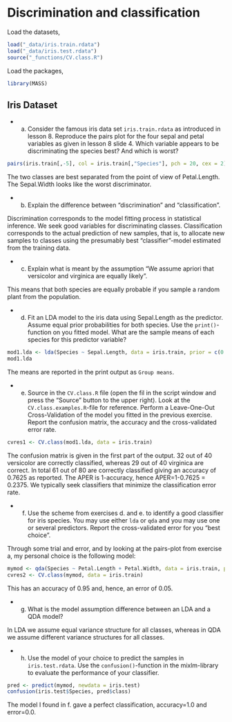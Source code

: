 # Discrimination and classification

Load the datasets,

```r
load("_data/iris.train.rdata")
load("_data/iris.test.rdata")
source("_functions/CV.class.R")
```

Load the packages,

```r
library(MASS)
```

## Iris Dataset

- a) Consider the famous iris data set `iris.train.rdata` as introduced in lesson 8.
Reproduce the pairs plot for the four sepal and petal variables as given in lesson 8 slide 4.
Which variable appears to be discriminating the species best? And which is worst?

<div class="ans">

```r
pairs(iris.train[,-5], col = iris.train[,"Species"], pch = 20, cex = 2)
```

The two classes are best separated from the point of view of Petal.Length. The Sepal.Width looks like the worst discriminator.

</div>

- b) Explain the difference between “discrimination” and “classification”.

<div class="ans">

Discrimination corresponds to the model fitting process in statistical inference. We seek good variables for discriminating classes. Classification corresponds to the actual prediction of new samples, that is, to allocate new samples to classes using the presumably best "classifier"-model estimated from the training data.

</div>

- c) Explain what is meant by the assumption “We assume apriori that versicolor and virginica are equally likely”.

<div class="ans">

This means that both species are equally probable if you sample a random plant from the population.

</div>

- d) Fit an LDA model to the iris data using Sepal.Length as the predictor. Assume equal prior probabilities for both species. Use the `print()`-function on you fitted model. What are the sample means of each species for this predictor variable?

<div class="ans">

```r
mod1.lda <- lda(Species ~ Sepal.Length, data = iris.train, prior = c(0.5, 0.5))
mod1.lda
```

The means are reported in the print output as `Group means`.

</div>


- e) Source in the `CV.class.R` file (open the fil in the script window and press the "Source" button to the upper right). Look at the `CV.class.examples.R`-file for reference. Perform a Leave-One-Out Cross-Validation of the model you fitted in the previous exercise. Report the confusion matrix, the accuracy and the cross-validated error rate.

<div class="ans">

```r
cvres1 <- CV.class(mod1.lda, data = iris.train)
```

The confusion matrix is given in the first part of the output. 32 out of 40 versicolor are correctly classified, whereas 29 out of 40 virginica are correct. In total 61 out of 80 are correctly classified giving an accuracy of 0.7625 as reported. The APER is 1-accuracy, hence APER=1-0.7625 = 0.2375. We typically seek classifiers that minimize the classification error rate.

</div>


- f) Use the scheme from exercises d. and e. to identify a good classifier for iris species. You may use either `lda` or `qda` and you may use one or several predictors. Report the cross-validated error for you "best choice".

<div class="ans">

Through some trial and error, and by looking at the pairs-plot from exercise a, my personal choice is the following model:


```r
mymod <- qda(Species ~ Petal.Length + Petal.Width, data = iris.train, prior = c(0.5, 0.5))
cvres2 <- CV.class(mymod, data = iris.train)
```

This has an accuracy of 0.95 and, hence, an error of 0.05.

</div>

- g) What is the model assumption difference between an LDA and a QDA model?

<div class="ans">

In LDA we assume equal variance structure for all classes, whereas in QDA we assume different
variance structures for all classes.

</div>

- h) Use the model of your choice to predict the samples in `iris.test.rdata`. Use the `confusion()`-function in the mixlm-library to evaluate the performance of your classifier.

<div class="ans">

```r
pred <- predict(mymod, newdata = iris.test)
confusion(iris.test$Species, pred$class)
```

The model I found in f. gave a perfect classification, accuracy=1.0 and error=0.0.

</div>

<!--
## Logistic regression

- a. We will consider the Species variable of the `iris.train.rdata` set as a binary response variable in these exercises. You may use the `Species` variable directly as response in the models. R will recode "versicolor" as 0 and "virginica" as 1. Hence, we will model the probability of a plant being "virginica" as a function of the predictor variable(s). Fit a logist regression model for Species using Petal.Length as predictor. Report the estimated coefficients of the linear predictor. Is the Petal.Length variable a significant predictor for the probability of "virginica" at 5% test level? What is the AIC-value?

<div class="ans">

```r
mod.glm1 <- glm(Species ~ Petal.Length, family = binomial, data = iris.train)
summary(mod.glm1)
```

The `Petal.length` is according to the Wald test significant at all test levels larger than `r round(summary(mod.glm1)$coef[2, 4], 5)`.

</div>


- b. What is the estimated probability of a plant having `Petal.Length` equal to 5 to be a "virginica"?

<div class="ans">

```r
predict(mod.glm1, new = list(Petal.Length = 5), type = "response")
```

</div>

- c. Compute the AIC also for models with each of the other three variables as sole predictors.
Which model is preferable from the AIC point of view?

<div class="ans">

```r
mod.glm2 <- glm(Species ~ Petal.Width, family = binomial, data = iris.train)
mod.glm3 <- glm(Species ~ Sepal.Width, family = binomial, data = iris.train)
mod.glm4 <- glm(Species ~ Sepal.Length, family = binomial, data = iris.train)
AIC(mod.glm1)
AIC(mod.glm2)
AIC(mod.glm3)
AIC(mod.glm4)
```

The `Petal.Length` variable gives the smallest AIC when used as predictor. It is marginally better than `Petal.Width` as prdictor.

</div>

- d. (Optional) Try to construct a plot like the plot on slide 9 from lesson 9 with `Petal.Length` as predictor.
You may need to make a variable `y` by `y <- ifelse(iris.train$Species=="virginica",1,0)` first.
You may also check out the code for slide 9 from the `Generalized1.rmd` file available on Fronter for more hints.

<div class="ans">

```r
y <- ifelse(iris.train$Species == "virginica",1,0)
x <- seq(2,8, by = 0.1)
ypred <- predict(mod.glm1, list(Petal.Length = x), type = "response")
plot(iris.train$Petal.Length, y, ylab = "Proportion virginica", xlab = "Petal.Length")
lines(x,ypred,col = "red")
```

</div>

- e. Use a logistic model of your choice (perhaps the same predictors as you used in your best choice classifier of Ex-1) to estimate the posterior probabilities of "virginica" for the samples of the `iris.test.Rdata` set. Allocate the samples to the most probable species class and use the `confusion()` function to evaluate the classification performance. (Hint: The posterior probabilies, say you name then `postprob`, should be classified into a factor variable by
    
    ```r
    predicted <- factor(ifelse(postprob > 0.5,"virginica","versicolor"))
    ```

<div class="ans">

```r
mymod2 <- glm(Species ~ Petal.Length + Petal.Width, family = binomial, data = iris.train)
postprob <- predict(mymod2, new = iris.test, type = "response")
predicted <- factor(ifelse(postprob > 0.5,"virginica","versicolor"))
confusion(iris.test$Species, predicted)
```

With my chosen model I got one mis-classification and an error rate of 0.05.

</div>
-->
